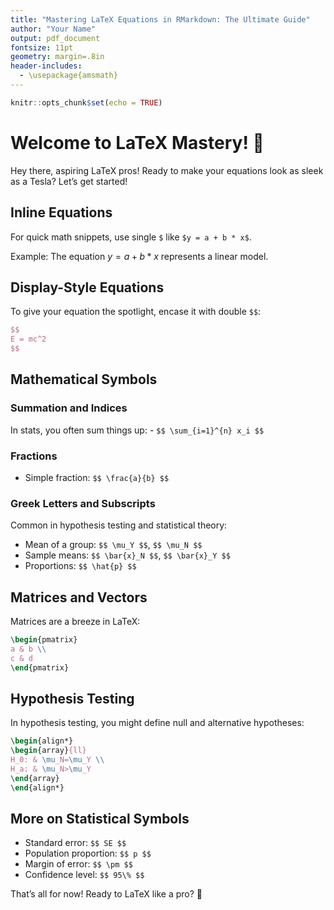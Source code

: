```yaml
---
title: "Mastering LaTeX Equations in RMarkdown: The Ultimate Guide"
author: "Your Name"
output: pdf_document
fontsize: 11pt
geometry: margin=.8in
header-includes: 
  - \usepackage{amsmath}
---
```


```r
knitr::opts_chunk$set(echo = TRUE)
```

# Welcome to LaTeX Mastery! 🚀

Hey there, aspiring LaTeX pros! Ready to make your equations look as sleek as a Tesla? Let's get started!

## Inline Equations

For quick math snippets, use single `$` like `$y = a + b * x$`.

Example: The equation $y = a + b * x$ represents a linear model.

## Display-Style Equations

To give your equation the spotlight, encase it with double `$$`:

```latex
$$
E = mc^2
$$
```

## Mathematical Symbols

### Summation and Indices

In stats, you often sum things up: 
- `$$ \sum_{i=1}^{n} x_i $$` 

### Fractions

- Simple fraction: `$$ \frac{a}{b} $$`

### Greek Letters and Subscripts

Common in hypothesis testing and statistical theory:

- Mean of a group: `$$ \mu_Y $$`, `$$ \mu_N $$`
- Sample means: `$$ \bar{x}_N $$`, `$$ \bar{x}_Y $$`
- Proportions: `$$ \hat{p} $$`
  
## Matrices and Vectors

Matrices are a breeze in LaTeX:

```latex
\begin{pmatrix}
a & b \\
c & d
\end{pmatrix}
```

## Hypothesis Testing

In hypothesis testing, you might define null and alternative hypotheses:

```latex
\begin{align*}
\begin{array}{ll}
H_0: & \mu_N=\mu_Y \\
H_a: & \mu_N>\mu_Y
\end{array}
\end{align*}
```

## More on Statistical Symbols

- Standard error: `$$ SE $$`
- Population proportion: `$$ p $$`
- Margin of error: `$$ \pm $$`
- Confidence level: `$$ 95\% $$`

That's all for now! Ready to LaTeX like a pro? 🎉
